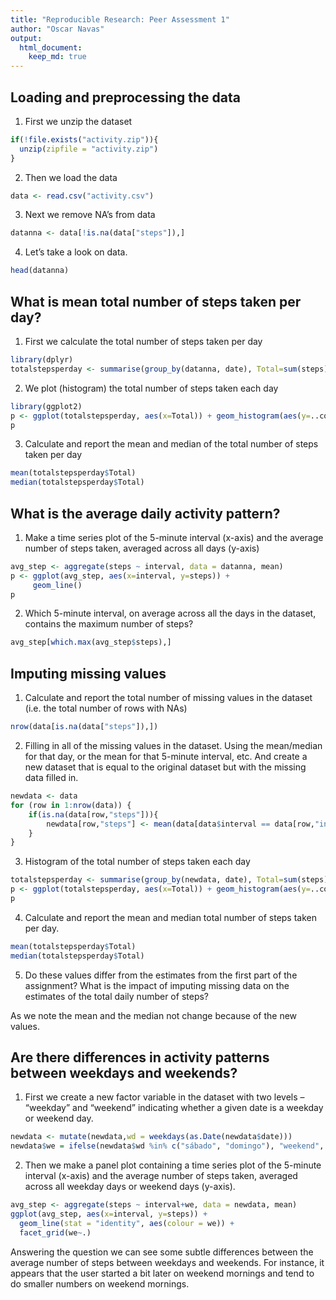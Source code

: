 ```yaml
---
title: "Reproducible Research: Peer Assessment 1"
author: "Oscar Navas"
output: 
  html_document:
    keep_md: true
---
```



## Loading and preprocessing the data

1) First we unzip the dataset
```r
if(!file.exists("activity.zip")){
  unzip(zipfile = "activity.zip")
}
```

2) Then we load the data
```r
data <- read.csv("activity.csv")
```

3) Next we remove NA's from data
```r
datanna <- data[!is.na(data["steps"]),]
```

4) Let's take a look on data.
```r
head(datanna)
```
## What is mean total number of steps taken per day?
1) First we calculate the total number of steps taken per day 
```r
library(dplyr)
totalstepsperday <- summarise(group_by(datanna, date), Total=sum(steps))
```

2) We plot (histogram) the total number of steps taken each day
```r
library(ggplot2)
p <- ggplot(totalstepsperday, aes(x=Total)) + geom_histogram(aes(y=..count..),bins = 5,fill="#69b3a2")
p
```

3) Calculate and report the mean and median of the total number of steps taken per day
```r
mean(totalstepsperday$Total)
median(totalstepsperday$Total)
```

## What is the average daily activity pattern?
1) Make a time series plot of the 5-minute interval (x-axis) and the average number of steps taken, averaged across all days (y-axis)
```r
avg_step <- aggregate(steps ~ interval, data = datanna, mean)
p <- ggplot(avg_step, aes(x=interval, y=steps)) +
     geom_line()
p
```

2) Which 5-minute interval, on average across all the days in the dataset, contains the maximum number of steps?
```r
avg_step[which.max(avg_step$steps),]
```

## Imputing missing values
1) Calculate and report the total number of missing values in the dataset (i.e. the total number of rows with NAs)
```r
nrow(data[is.na(data["steps"]),])
```

2) Filling in all of the missing values in the dataset. Using the mean/median for that day, or the mean for that 5-minute interval, etc. And create a new dataset that is equal to the original dataset but with the missing data filled in.
```r
newdata <- data
for (row in 1:nrow(data)) {
    if(is.na(data[row,"steps"])){
        newdata[row,"steps"] <- mean(data[data$interval == data[row,"interval"],"steps"],na.rm = TRUE)
    }
}
```

3) Histogram of the total number of steps taken each day
```r
totalstepsperday <- summarise(group_by(newdata, date), Total=sum(steps))
p <- ggplot(totalstepsperday, aes(x=Total)) + geom_histogram(aes(y=..count..),bins = 5,fill="#69b3a2")
p
```

4) Calculate and report the mean and median total number of steps taken per day.
```r
mean(totalstepsperday$Total)
median(totalstepsperday$Total)
```

5) Do these values differ from the estimates from the first part of the assignment? What is the impact of imputing missing data on the estimates of the total daily number of steps?

As we note the mean and the median not change because of the new values.


## Are there differences in activity patterns between weekdays and weekends?
1) First we create a new factor variable in the dataset with two levels – “weekday” and “weekend” indicating whether a given date is a weekday or weekend day.
```r
newdata <- mutate(newdata,wd = weekdays(as.Date(newdata$date))) 
newdata$we = ifelse(newdata$wd %in% c("sábado", "domingo"), "weekend", "weekday")

```

2) Then we make a panel plot containing a time series plot of the 5-minute interval (x-axis) and the average number of steps taken, averaged across all weekday days or weekend days (y-axis).
```r
avg_step <- aggregate(steps ~ interval+we, data = newdata, mean)
ggplot(avg_step, aes(x=interval, y=steps)) +
  geom_line(stat = "identity", aes(colour = we)) +
  facet_grid(we~.)
```

Answering the question we can see some subtle differences between the average number of steps between weekdays and weekends. For instance, it appears that the user started a bit later on weekend mornings and tend to do smaller numbers on weekend mornings.